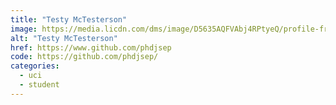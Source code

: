 ```yaml
---
title: "Testy McTesterson"
image: https://media.licdn.com/dms/image/D5635AQFVAbj4RPtyeQ/profile-framedphoto-shrink_400_400/0/1705107711645?e=1710093600&v=beta&t=IimJJSt8nrAteO6oyp-_dENxYh32KtesUO6Qq-2rUxI
alt: "Testy McTesterson"
href: https://www.github.com/phdjsep
code: https://github.com/phdjsep/
categories:
  - uci
  - student
---
```

